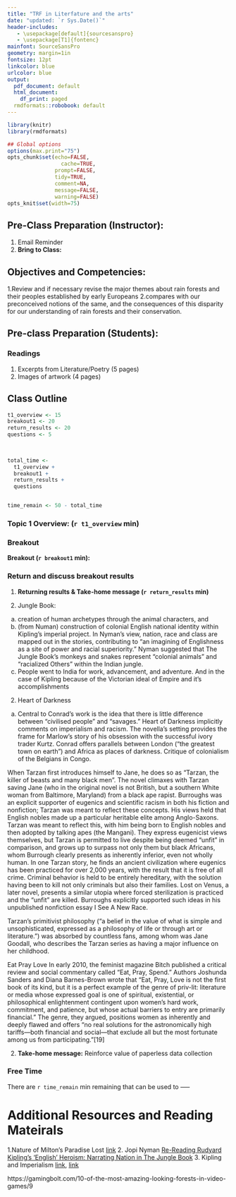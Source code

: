 ```yaml
---
title: "TRF in Literfature and the arts"
date: "updated: `r Sys.Date()`"
header-includes:
   - \usepackage[default]{sourcesanspro}
   - \usepackage[T1]{fontenc}
mainfont: SourceSansPro
geometry: margin=1in
fontsize: 12pt
linkcolor: blue
urlcolor: blue
output:
  pdf_document: default
  html_document:
    df_print: paged
  rmdformats::robobook: default
---
```



```r
library(knitr)
library(rmdformats)

## Global options
options(max.print="75")
opts_chunk$set(echo=FALSE,
	             cache=TRUE,
               prompt=FALSE,
               tidy=TRUE,
               comment=NA,
               message=FALSE,
               warning=FALSE)
opts_knit$set(width=75)
```

## Pre-Class Preparation (Instructor):  

1. Email Reminder
3. **Bring to Class:**  

## Objectives and Competencies:   

1.Review and if necessary revise the major themes about rain forests and their peoples established by early Europeans
2.compares with our preconceived notions of the same, and the consequences of this disparity for our understanding of rain forests and their conservation.


## Pre-class Preparation (Students):


### **Readings**
1. Excerpts from Literature/Poetry  (5 pages)
2. Images of artwork (4 pages)

## Class Outline


```r

t1_overview <- 15
breakout1 <- 20
return_results <- 20
questions <- 5

  
  
total_time <- 
  t1_overview + 
  breakout1 + 
  return_results + 
  questions 


time_remain <- 50 - total_time
```

### **Topic 1 Overview:**  (`r t1_overview` min)

### Breakout

**Breakout (`r breakout1` min): ** 

### Return and discuss breakout results

1. **Returning results & Take-home message (`r return_results` min)** 


1. Jungle Book: 
a. creation of human archetypes through the animal characters, and 
b. (from Numan) construction of colonial English national identity within Kipling's imperial project. In Nyman's view, nation, race and class are mapped out in the stories, contributing to "an imagining of Englishness as a site of power and racial superiority." Nyman suggested that The Jungle Book's monkeys and snakes represent "colonial animals" and "racialized Others" within the Indian jungle.
c. People went to India for work, advancement, and adventure. And in the case of Kipling because of the Victorian ideal of Empire and it's accomplishments

2. Heart of Darkness
a. Central to Conrad's work is the idea that there is little difference between "civilised people" and "savages." Heart of Darkness implicitly comments on imperialism and racism. The novella's setting provides the frame for Marlow's story of his obsession with the successful ivory trader Kurtz. Conrad offers parallels between London ("the greatest town on earth") and Africa as places of darkness. Critique of colonialism of the Belgians in Congo.


When Tarzan first introduces himself to Jane, he does so as "Tarzan, the killer of beasts and many black men". The novel climaxes with Tarzan saving Jane (who in the original novel is not British, but a southern White woman from Baltimore, Maryland) from a black ape rapist.  Burroughs was an explicit supporter of eugenics and scientific racism in both his fiction and nonfiction; Tarzan was meant to reflect these concepts. His views held that English nobles made up a particular heritable elite among Anglo-Saxons. Tarzan was meant to reflect this, with him being born to English nobles and then adopted by talking apes (the Mangani). They express eugenicist views themselves, but Tarzan is permitted to live despite being deemed "unfit" in comparison, and grows up to surpass not only them but black Africans, whom Burrough clearly presents as inherently inferior, even not wholly human. In one Tarzan story, he finds an ancient civilization where eugenics has been practiced for over 2,000 years, with the result that it is free of all crime. Criminal behavior is held to be entirely hereditary, with the solution having been to kill not only criminals but also their families. Lost on Venus, a later novel, presents a similar utopia where forced sterilization is practiced and the "unfit" are killed. Burroughs explicitly supported such ideas in his unpublished nonfiction essay I See A New Race. 


Tarzan's primitivist philosophy ("a belief in the value of what is simple and unsophisticated, expressed as a philosophy of life or through art or literature.") was absorbed by countless fans, among whom was Jane Goodall, who describes the Tarzan series as having a major influence on her childhood. 

Eat Pray Love
In early 2010, the feminist magazine Bitch published a critical review and social commentary called "Eat, Pray, Spend." Authors Joshunda Sanders and Diana Barnes-Brown wrote that "Eat, Pray, Love is not the first book of its kind, but it is a perfect example of the genre of priv-lit: literature or media whose expressed goal is one of spiritual, existential, or philosophical enlightenment contingent upon women's hard work, commitment, and patience, but whose actual barriers to entry are primarily financial." The genre, they argued, positions women as inherently and deeply flawed and offers "no real solutions for the astronomically high tariffs—both financial and social—that exclude all but the most fortunate among us from participating."[19]



2. **Take-home message:** Reinforce value of paperless data collection
      
### Free Time

There are `r time_remain` min remaining that can be used to -----

# Additional Resources and Reading Mateirals

1.Nature of Milton's Paradise Lost [link](https://www.jstor.org/stable/25112601?seq=6#metadata_info_tab_contents)
2. Jopi Nyman [Re-Reading Rudyard Kipling's ‘English’ Heroism: Narrating Nation in The Jungle Book](https://onlinelibrary.wiley.com/doi/abs/10.1034/j.1600-0730.2001.d01-44.x)
3. Kipling and Imperialism [link](https://victorianweb.org/authors/kipling/rkimperialism.html), [link](https://victorianweb.org/authors/kipling/rkimperialism.html)


https://gamingbolt.com/10-of-the-most-amazing-looking-forests-in-video-games/9
